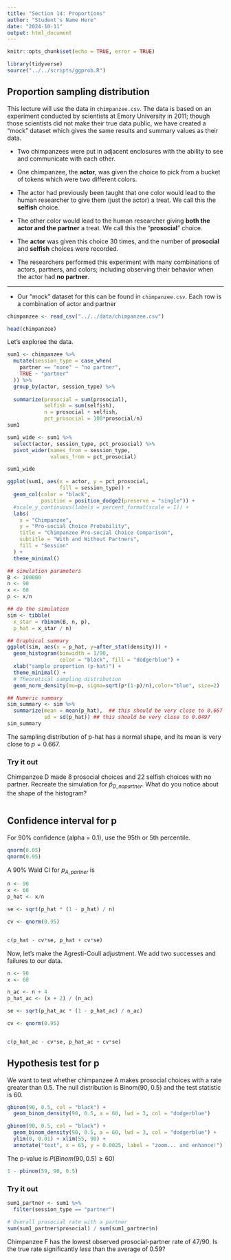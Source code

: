 ```yaml
---
title: "Section 14: Proportions"
author: "Student's Name Here"
date: "2024-10-11"
output: html_document
---
```


```r
knitr::opts_chunk$set(echo = TRUE, error = TRUE)
```

```r
library(tidyverse)
source("../../scripts/ggprob.R")
```

## Proportion sampling distribution


This lecture will use the data in `chimpanzee.csv`. The data is based on an experiment conducted by scientists at Emory University in 2011; though those scientists did not make their true data public, we have created a "mock" dataset which gives the same results and summary values as their data.

* Two chimpanzees were put in adjacent enclosures with the ability to see and communicate with each other.

* One chimpanzee, the **actor**, was given the choice to pick from a bucket of tokens which were two different colors.

* The actor had previously been taught that one color would lead to the human researcher to give them (just the actor) a treat. We call this the **selfish** choice.

* The other color would lead to the human researcher giving **both the actor and the partner** a treat. We call this the "**prosocial**" choice.

* The **actor** was given this choice 30 times, and the number of **prosocial** and **selfish** choices were recorded.

* The researchers performed this experiment with many combinations of actors, partners, and colors; including observing their behavior when the actor had **no partner**.

---

* Our "mock" dataset for this can be found in `chimpanzee.csv`.  Each row is a combination of actor and partner

```r
chimpanzee <- read_csv("../../data/chimpanzee.csv")

head(chimpanzee)
```

Let's exploree the data.

```r
sum1 <- chimpanzee %>% 
  mutate(session_type = case_when(
    partner == "none" ~ "no partner",
    TRUE ~ "partner"
  )) %>% 
  group_by(actor, session_type) %>% 
  
  summarize(prosocial = sum(prosocial),
            selfish = sum(selfish),
            n = prosocial + selfish,
            pct_prosocial = 100*prosocial/n)
sum1

sum1_wide <- sum1 %>% 
  select(actor, session_type, pct_prosocial) %>% 
  pivot_wider(names_from = session_type,
              values_from = pct_prosocial)

sum1_wide
```

```r
ggplot(sum1, aes(x = actor, y = pct_prosocial,
                 fill = session_type)) +
  geom_col(color = "black",
           position = position_dodge2(preserve = "single")) +
  #scale_y_continuous(labels = percent_format(scale = 1)) +
  labs(
    x = "Chimpanzee",
    y = "Pro-social Choice Probability",
    title = "Chimpanzee Pro-social Choice Comparison",
    subtitle = "With and Without Partners",
    fill = "Session"
  ) +
  theme_minimal()
```



```r
## simulation parameters
B <- 100000
n <- 90
x <- 60
p <- x/n

## do the simulation
sim <- tibble(
  x_star = rbinom(B, n, p),
  p_hat = x_star / n)
```

```r
## Graphical summary
ggplot(sim, aes(x = p_hat, y=after_stat(density))) +
  geom_histogram(binwidth = 1/90,
                 color = "black", fill = "dodgerblue") +
  xlab("sample proportion (p-hat)") +
  theme_minimal() +
  # Theoretical sampling distribution
  geom_norm_density(mu=p, sigma=sqrt(p*(1-p)/n),color="blue", size=2) 

## Numeric summary
sim_summary <- sim %>% 
  summarize(mean = mean(p_hat),  ## this should be very close to 0.667
            sd = sd(p_hat)) ## this should be very close to 0.0497
sim_summary
```

The sampling distribution of p-hat has a normal shape, and its mean is very close to $p = 0.667$.


### Try it out

Chimpanzee D made 8 prosocial choices and 22 selfish choices with no partner. Recreate the simulation for $\hat{p}_{D, nopartner}$.  What do you notice about the shape of the histogram?

```r

```


## Confidence interval for p

For 90% confidence (alpha = 0.1), use the 95th or 5th percentile.

```r
qnorm(0.05)
qnorm(0.95)
```

A 90% Wald CI for $p_{A, partner}$ is

```r
n <- 90
x <- 60
p_hat <- x/n

se <- sqrt(p_hat * (1 - p_hat) / n)

cv <- qnorm(0.95)


c(p_hat - cv*se, p_hat + cv*se)
```

Now, let's make the Agresti-Coull adjustment.  We add two successes and failures to our data.

```r
n <- 90
x <- 60

n_ac <- n + 4
p_hat_ac <- (x + 2) / (n_ac)

se <- sqrt(p_hat_ac * (1 - p_hat_ac) / n_ac)

cv <- qnorm(0.95)


c(p_hat_ac - cv*se, p_hat_ac + cv*se)
```


## Hypothesis test for p

We want to test whether chimpanzee A makes prosocial choices with a rate greater than 0.5. The null distribution is Binom(90, 0.5) and the test statistic is 60.

```r
gbinom(90, 0.5, col = "black") +
  geom_binom_density(90, 0.5, a = 60, lwd = 3, col = "dodgerblue")

gbinom(90, 0.5, col = "black") +
  geom_binom_density(90, 0.5, a = 60, lwd = 3, col = "dodgerblue") +
  ylim(0, 0.01) + xlim(55, 90) +
  annotate("text", x = 65, y = 0.0025, label = "zoom... and enhance!")
```

The p-value is $P(Binom(90, 0.5) \ge 60)$

```r
1 - pbinom(59, 90, 0.5)
```


### Try it out

```r
sum1_partner <- sum1 %>%
  filter(session_type == "partner")

# Overall prosocial rate with a partner
sum(sum1_partner$prosocial) / sum(sum1_partner$n)
```

Chimpanzee F has the lowest observed prosocial-partner rate of 47/90.  Is the true rate significantly *less* than the average of 0.59?


```r

```




